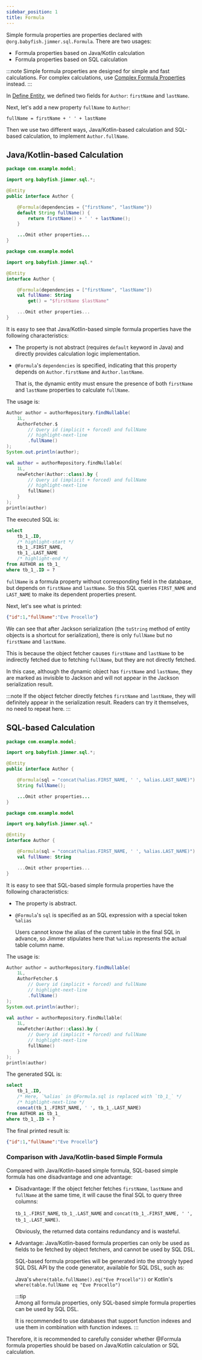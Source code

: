 ```yaml
---
sidebar_position: 1
title: Formula
---
```



Simple formula properties are properties declared with `@org.babyfish.jimmer.sql.Formula`. There are two usages:

- Formula properties based on Java/Kotlin calculation
- Formula properties based on SQL calculation

:::note
Simple formula properties are designed for simple and fast calculations. For complex calculations, use [Complex Formula Properties](./transient) instead.
:::

In [Define Entity](../../../overview/get-started/define-entity.mdx), we defined two fields for `Author`: `firstName` and `lastName`.

Next, let's add a new property `fullName` to `Author`: 

```
fullName = firstName + ' ' + lastName
```

Then we use two different ways, Java/Kotlin-based calculation and SQL-based calculation, to implement `Author.fullName`.

## Java/Kotlin-based Calculation

<Tabs groupId="language">
<TabItem value="java" label="Java">  

```java title="Author.java"
package com.example.model;

import org.babyfish.jimmer.sql.*;

@Entity
public interface Author {

    @Formula(dependencies = {"firstName", "lastName"})
    default String fullName() {
        return firstName() + ' ' + lastName(); 
    }

    ...Omit other properties...
}
```

</TabItem>
<TabItem value="kotlin" label="Kotlin">

```kotlin title="Author.kt"  
package com.example.model

import org.babyfish.jimmer.sql.*

@Entity
interface Author {

    @Formula(dependencies = ["firstName", "lastName"])
    val fullName: String
        get() = "$firstName $lastName"

    ...Omit other properties...
}
```

</TabItem>
</Tabs>

It is easy to see that Java/Kotlin-based simple formula properties have the following characteristics:

- The property is not abstract (requires `default` keyword in Java) and directly provides calculation logic implementation.

- `@Formula`'s `dependencies` is specified, indicating that this property depends on `Author.firstName` and `Author.lastName`.

    That is, the dynamic entity must ensure the presence of both `firstName` and `lastName` properties to calculate `fullName`.
    
The usage is:

<Tabs groupId="language">
<TabItem value="java" label="Java">

```java 
Author author = authorRepository.findNullable(
    1L,
    AuthorFetcher.$
        // Query id (implicit + forced) and fullName  
        // highlight-next-line
        .fullName()
);
System.out.println(author);
```

</TabItem>
<TabItem value="kotlin" label="Kotlin">

```kotlin
val author = authorRepository.findNullable(
    1L,
    newFetcher(Author::class).by {
        // Query id (implicit + forced) and fullName
        // highlight-next-line
        fullName()
    }
);
println(author)
```

</TabItem>
</Tabs>

The executed SQL is:

```sql 
select
    tb_1_.ID,
    /* highlight-start */  
    tb_1_.FIRST_NAME,
    tb_1_.LAST_NAME
    /* highlight-end */
from AUTHOR as tb_1_
where tb_1_.ID = ?  
```

`fullName` is a formula property without corresponding field in the database, but depends on `firstName` and `lastName`. 
So this SQL queries `FIRST_NAME` and `LAST_NAME` to make its dependent properties present.  

Next, let's see what is printed:

```json
{"id":1,"fullName":"Eve Procello"}
```

We can see that after Jackson serialization (the `toString` method of entity objects is a shortcut for serialization), there is only `fullName` but no `firstName` and `lastName`.

This is because the object fetcher causes `firstName` and `lastName` to be indirectly fetched due to fetching `fullName`, but they are not directly fetched.

In this case, although the dynamic object has `firstName` and `lastName`, they are marked as invisible to Jackson and will not appear in the Jackson serialization result. 

:::note
If the object fetcher directly fetches `firstName` and `lastName`, they will definitely appear in the serialization result. Readers can try it themselves, no need to repeat here.
:::

## SQL-based Calculation

<Tabs groupId="language">
<TabItem value="java" label="Java">

```java title="Author.java"
package com.example.model;

import org.babyfish.jimmer.sql.*;

@Entity
public interface Author {

    @Formula(sql = "concat(%alias.FIRST_NAME, ' ', %alias.LAST_NAME)")
    String fullName();

    ...Omit other properties...
} 
```

</TabItem>
<TabItem value="kotlin" label="Kotlin">  

```kotlin title="Author.kt"
package com.example.model

import org.babyfish.jimmer.sql.*

@Entity
interface Author {

    @Formula(sql = "concat(%alias.FIRST_NAME, ' ', %alias.LAST_NAME)")
    val fullName: String

    ...Omit other properties...
}
```

</TabItem>
</Tabs>

It is easy to see that SQL-based simple formula properties have the following characteristics:

- The property is abstract.

- `@Formula`'s `sql` is specified as an SQL expression with a special token `%alias`

    Users cannot know the alias of the current table in the final SQL in advance, so Jimmer stipulates here that `%alias` represents the actual table column name.
    
The usage is:

<Tabs groupId="language"> 
<TabItem value="java" label="Java">

```java
Author author = authorRepository.findNullable(  
    1L,
    AuthorFetcher.$
        // Query id (implicit + forced) and fullName
        // highlight-next-line
        .fullName()
);
System.out.println(author);
```

</TabItem>
<TabItem value="kotlin" label="Kotlin">

```kotlin 
val author = authorRepository.findNullable(
    1L,
    newFetcher(Author::class).by {
        // Query id (implicit + forced) and fullName
        // highlight-next-line
        fullName()
    }
);
println(author)
```

</TabItem>
</Tabs>

The generated SQL is:  

```sql
select
    tb_1_.ID,
    /* Here, `%alias` in @Formula.sql is replaced with `tb_1_` */ 
    /* highlight-next-line */
    concat(tb_1_.FIRST_NAME, ' ', tb_1_.LAST_NAME)
from AUTHOR as tb_1_
where tb_1_.ID = ?
```

The final printed result is:
```json  
{"id":1,"fullName":"Eve Procello"}
```

### Comparison with Java/Kotlin-based Simple Formula

Compared with Java/Kotlin-based simple formula, SQL-based simple formula has one disadvantage and one advantage:

- Disadvantage: If the object fetcher fetches `firstName`, `lastName` and `fullName` at the same time, it will cause the final SQL to query three columns: 
    
    `tb_1_.FIRST_NAME`, `tb_1_.LAST_NAME` and `concat(tb_1_.FIRST_NAME, ' ', tb_1_.LAST_NAME)`.
    
    Obviously, the returned data contains redundancy and is wasteful.
    
- Advantage: Java/Kotlin-based formula properties can only be used as fields to be fetched by object fetchers, and cannot be used by SQL DSL.

    SQL-based formula properties will be generated into the strongly typed SQL DSL API by the code generator, available for SQL DSL, such as:

    Java's `where(table.fullName().eq("Eve Procello"))` or Kotlin's `where(table.fullName eq "Eve Procello")`

    :::tip  
    Among all formula properties, only SQL-based simple formula properties can be used by SQL DSL.
    
    It is recommended to use databases that support function indexes and use them in combination with function indexes.
    :::
    
Therefore, it is recommended to carefully consider whether @Formula formula properties should be based on Java/Kotlin calculation or SQL calculation.
